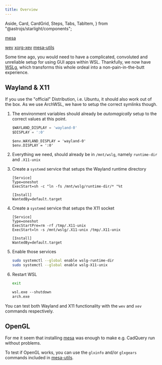 ```yaml
---
title: Overview
---
```


  Aside,
  Card,
  CardGrid,
  Steps,
  Tabs,
  TabItem,
} from "@astrojs/starlight/components";

<CardGrid>

<Card title="Required" icon="puzzle">

[mesa](https://archlinux.org/packages/extra/x86_64/mesa/)

</Card>

<Card title="Optional" icon="puzzle">

[wev](https://archlinux.org/packages/extra/x86_64/wev/)
[xorg-xev](https://archlinux.org/packages/extra/x86_64/xorg-xev/)
[mesa-utils](https://archlinux.org/packages/extra/x86_64/mesa-utils/)

</Card>

</CardGrid>

Some time ago, you would need to have a complicated, convoluted and unreliable setup
for using GUI apps within WSL.
Thankfully, we now have [WSLg](https://github.com/microsoft/wslg),
which transforms this whole ordeal into a non-pain-in-the-butt experience.

## Wayland & X11

If you use the "official" Distribution, i.e. Ubuntu, it should also work out of the box.
As we use ArchWSL, we have to setup the correct symlinks though.

<Steps>

1.  The environment variables should already be _automagically_ setup to the correct values at this point.

    <Tabs syncKey="shell">

    <TabItem label="Xonsh">

    ```python
    $WAYLAND_DISPLAY = 'wayland-0'
    $DISPLAY = ':0'
    ```

    </TabItem>

    <TabItem label="Nushell">

    ```nu
    $env.WAYLAND_DISPLAY = 'wayland-0'
    $env.DISPLAY = ':0'
    ```

    </TabItem>

    </Tabs>

2.  Everything we need, should already be in `/mnt/wslg`, namely `runtime-dir` and `.X11-unix`

3.  Create a `systemd` service that setups the Wayland runtime directory

    ```systemd title="/etc/systemd/user/wslg-runtime-dir.service" showLineNumbers
    [Service]
    Type=oneshot
    ExecStart=sh -c "ln -fs /mnt/wslg/runtime-dir/* "%t

    [Install]
    WantedBy=default.target
    ```

4.  Create a `systemd` service that setups the X11 socket

    ```systemd title="/etc/systemd/user/wslg-X11-unix.service" showLineNumbers
    [Service]
    Type=oneshot
    ExecStartPre=rm -rf /tmp/.X11-unix
    ExecStart=ln -s /mnt/wslg/.X11-unix /tmp/.X11-unix

    [Install]
    WantedBy=default.target
    ```

5.  Enable those services

    ```sh
    sudo systemctl --global enable wslg-runtime-dir
    sudo systemctl --global enable wslg-X11-unix
    ```

6.  Restart WSL

    ```sh
    exit
    ```

    ```ps
    wsl.exe --shutdown
    arch.exe
    ```

</Steps>

<Aside type="tip">

You can test both Wayland and X11 functionality with the `wev` and `xev` commands respectively.

</Aside>

## OpenGL

For me it seem that installing [mesa](https://archlinux.org/packages/extra/x86_64/mesa/) was enough to make e.g. CadQuery run without problems.

<Aside type="tip">

To test if OpenGL works, you can use the `glxinfo` and/or `glxgears` commands included in [mesa-utils](https://archlinux.org/packages/extra/x86_64/mesa-utils/).

</Aside>
